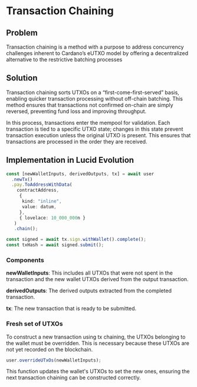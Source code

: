 # Transaction Chaining

## Problem

Transaction chaining is a method with a purpose to address concurrency challenges inherent to Cardano’s eUTXO model by offering a decentralized alternative to the restrictive batching processes

## Solution
Transaction chaining sorts UTXOs on a “first-come-first-served” basis, enabling quicker transaction processing without off-chain batching. This method ensures that transactions not confirmed on-chain are simply reversed, preventing fund loss and improving throughput.

In this process, transactions enter the mempool for validation. Each transaction is tied to a specific UTXO state; changes in this state prevent transaction execution unless the original UTXO is present. This ensures that transactions are processed in the order they are received.

## Implementation in Lucid Evolution

```typescript
const [newWalletInputs, derivedOutputs, tx] = await user
  .newTx()
  .pay.ToAddressWithData(
    contractAddress,
     {
      kind: "inline",
      value: datum,
     },
     { lovelace: 10_000_000n }
   )
   .chain();

const signed = await tx.sign.withWallet().complete();
const txHash = await signed.submit();
```

### Components

**newWalletInputs**: This includes all UTXOs that were not spent in the transaction and the new wallet UTXOs derived from the output transaction.

**derivedOutputs**: The derived outputs extracted from the completed transaction.

**tx**: The new transaction that is ready to be submitted.

### Fresh set of UTXOs

To construct a new transaction using tx chaining, the UTXOs belonging to the wallet must be overridden. This is necessary because these UTXOs are not yet recorded on the blockchain.

```typescript
user.overrideUTxOs(newWalletInputs);
```

This function updates the wallet's UTXOs to set the new ones, ensuring the next transaction chaining can be constructed correctly.